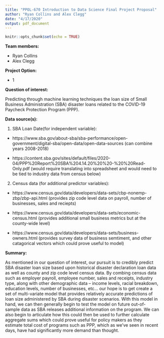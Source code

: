 ```yaml
---
title: "PPOL-670 Introduction to Data Science Final Project Proposal"
author: "Ryan Collins and Alex Clegg"
date: "4/17/2020"
output: pdf_document
---
```


```r
knitr::opts_chunk$set(echo = TRUE)
```

**Team members:**

*	Ryan Collins 
* Alex Clegg 

**Project Option:** 

* 1

**Question of interest:**

Predicting through machine learning techniques the loan size of Small Business Administration (SBA) disaster loans related to the COVID-19 Paycheck Protection Program (PPP).

**Data source(s):**

1) SBA Loan Date(for independent variable):

*	https://www.sba.gov/about-sba/sba-performance/open-government/digital-sba/open-data/open-data-sources (can combine years 2008-2018)

*	https://content.sba.gov/sites/default/files/2020-04/PPP%20Report%20SBA%204.14.20%20%20-%20%20Read-Only.pdf (would require translating into spreadsheet and would need to be tied to industry data from census below)

2)	Census data (for additional predictor variables):
*	https://www.census.gov/data/developers/data-sets/cbp-nonemp-zbp/zbp-api.html (provides zip code level data on payroll, number of businesses, sales and reciepts)

* https://www.census.gov/data/developers/data-sets/economic-census.html (provides additional small business metrics but at the county-wide level)

* https://www.census.gov/data/developers/data-sets/business-owners.html (provides survey data of business semtiment, and other catagorical vectors which could prove useful to model)

**Summary:**

As mentioned in our question of interest, our pursuit is to credibly predict SBA disaster loan size based upon historical disaster declaration loan data as well as county and zip code level census data. By combing census data such as employer payroll, employee number, sales and receipts, industry type, along with other demographic data – income levels, racial breakdown, education levels, number of businesses, etc… our hope is to get create a set of multi-variate model that provides relatively accurate predictions of loan size administered by SBA during disaster scenarios.  With this model in hand, we can then generally begin to test the model on future out-of-sample data as SBA releases additional information on the program. We can also begin to articulate how this could then be used to further calculate aggregate sums which could prove useful for policy makers as they estimate total cost of programs such as PPP, which as we've seen in recent days, have had significantly more demand than thought. 

